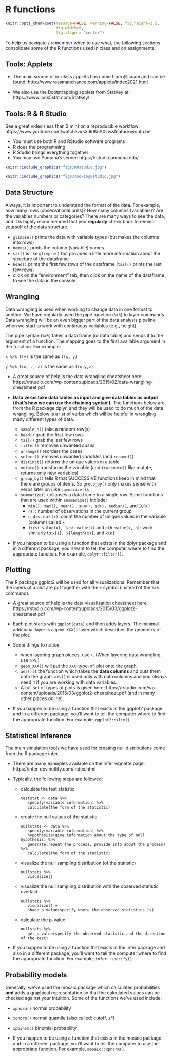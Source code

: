 # R functions {#rfunc}

```r
knitr::opts_chunk$set(message=FALSE, warning=FALSE, fig.height=2.5,
                      fig.width=5, 
                      fig.align = "center")
```


To help us navigate / remember when to use what, the following sections consolidate some of the R functions used in class and on assignments.

## Tools: Applets

* The main source of in-class applets has come from @iscam and can be found: http://www.rossmanchance.com/applets/index2021.html

* We also use the Bootstrapping applets from StatKey at: https://www.lock5stat.com/StatKey/

## Tools: R & R Studio 

See a great video (less than 2 min) on a reproducible workflow: https://www.youtube.com/watch?v=s3JldKoA0zw&feature=youtu.be

* You must use both R and RStudio software programs
* R does the programming
* R Studio brings everything together
* You may use Pomona's server: https://rstudio.pomona.edu/

```r
knitr::include_graphics("figs/RRstudio.jpg")
```

```r
knitr::include_graphics("figs/cookingRstudio.jpg")
```


## Data Structure

Always, it is important to understand the format of the data.  For example, how many rows (observational units)?  How many columns (variables)?  Are the variables numbers or categories?  There are many ways to see the data, and it is highly recommended that you **regularly** check back to remind yourself of the data structure.

* `glimpse()`  prints the data with variable types (but makes the columns into rows)
* `names()` prints the column (variable) names
* `str()`  is like `glimpse()` but provides a little more information about the structure of the dataframe
* `head()` prints the first few rows of the dataframe  (`tail()` prints the last few rows)
* click on the "environment" tab, then click on the name of the dataframe to see the data in the console



## Wrangling

Data wrangling is used when working to change data in one format to another.  We have regularly used the pipe function (`%>%`) to layer commands.  Data wrangling will be an even bigger part of the data analysis pipeline when we start to work with continuous variables (e.g., height).

The pipe syntax (`%>%`) takes a data frame (or data table) and sends it to the argument of a function.  The mapping goes to the first available argument in the function.  For example:

`x %>% f(y)` is the same as `f(x, y)`

` y %>% f(x, ., z)` is the same as `f(x,y,z)`


* A great source of help is the data wrangling cheatsheet here: https://rstudio.com/wp-content/uploads/2015/02/data-wrangling-cheatsheet.pdf

* **Data verbs take data tables as input and give data tables as output (that's how we can use the chaining syntax!).**  The functions below are from the R package dplyr, and they will be used to do much of the data wrangling.  Below is a list of verbs which will be helpful in wrangling many different types of data.  

    * `sample_n()` take a random row(s)
    * `head()`  grab the first few rows
    * `tail()` grab the last few rows
    * `filter()`  removes unwanted *cases*
    *  `arrange()` reorders the cases
    *  `select()` removes unwanted *variables*   (and `rename()`)
    *  `distinct()` returns the unique values in a table
    * `mutate()` transforms the variable (and `transmute()` like mutate, returns only new variables)
    *  `group_by()` tells R that SUCCESSIVE functions keep in mind that there are groups of items.  So `group_by()` only makes sense with verbs later on (like `summarize()`).
    *  `summarize()`  collapses a data frame to a single row.  Some functions that are used within `summarize()` include:
       * `min(), max(), mean(), sum(), sd(), median()`, and `IQR()`
       * `n()`: number of observations in the current group
       * `n_distinct(x)`: count the number of unique values in the variable (column) called `x`
       * `first_value(x), last_value(x)` and `nth_value(x, n)`: work similarly to `x[1], x[length(x)]`, and `x[n]` 

* If you happen to be using a function that exists in the dplyr package and in a different package, you'll want to tell the computer where to find the appropriate function.  For example, `dplyr::filter()`.

## Plotting

The R package ggplot2 will be used for all visualizations.  Remember that the layers of a plot are put together with the `+` symbol (instead of the `%>%` command).


* A great source of help is the data visualization cheatsheet here: https://rstudio.com/wp-content/uploads/2015/03/ggplot2-cheatsheet.pdf

* Each plot starts with `ggplot(data)` and then adds layers.  The minimal additional layer is a `geom_XXX()` layer which describes the geometry of the plot.

* Some things to notice:

    * when layering graph pieces, use `+`.  (When layering data wrangling, use `%>%`.)
    * `geom_XXX()` will put the `XXX`-type-of-plot onto the graph.
    * `aes()` is the function which takes the **data columns** and puts them onto the graph.  `aes()` is used only with data columns and you *always* need it if you are working with data variables.
    * A full set of types of plots is given here: https://rstudio.com/wp-content/uploads/2015/03/ggplot2-cheatsheet.pdf (and in many other places online).

* If you happen to be using a function that exists in the ggplot2 package and in a different package, you'll want to tell the computer where to find the appropriate function.  For example, `ggplot2::xlim()`.


## Statistical Inference

The main simulation tools we have used for creating null distributions come from the R package infer. 

<ul>
<li>There are many examples available on the infer vignette page: https://infer-dev.netlify.com/index.html</li>

<li>Typically, the following steps are followed:

<ul>
<li>calculate the test statistic</li>

```
teststat <- data %>%
   specify(variable information) %>%
   calculate(the form of the statistic)
```

<li>create the null values of the statistic</li>

```
nullstats <- data %>%
   specify(variable information) %>%
   hypothesize(give information about the type of null hypothesis) %>%
   generate(repeat the process, provide info about the process) %>%
   calculate(the form of the statistic)
```

<li>visualize the null sampling distribution (of the statistic)</li>

```
nullstats %>%
   visualize()
```

<li>visualize the null sampling distribution with the observed statistic overlaid</li>

```
nullstats %>%
   visualize() +
   shade_p_value(specify where the observed statistics is)
```

<li>calculate the p-value</li>

```
nullstats %>%
   get_p_value(specify the observed statistic and the direction of the test)
```

</ul>
</ul>

* If you happen to be using a function that exists in the infer package and also in a different package, you'll want to tell the computer where to find the appropriate function.  For example, `infer::specify()`.


##  Probability models

Generally, we've used the mosaic package which calculates probabilities **and** adds a graphical representation so that the calculated values can be checked against your intuition.  Some of the functions we've used include:

* `xpnorm()` normal probability
* `xqnorm()` normal quantile (also called: cutoff, z*)
* `xpbinom()` binomial probability

* If you happen to be using a function that exists in the mosaic package and in a different package, you'll want to tell the computer to use the appropriate function.  For example, `mosaic::xpnorm()`.

